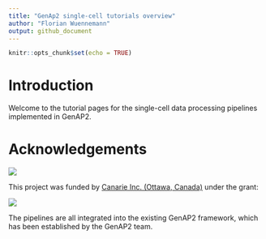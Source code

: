 ```yaml
---
title: "GenAp2 single-cell tutorials overview"
author: "Florian Wuennemann"
output: github_document
---
```


```r
knitr::opts_chunk$set(echo = TRUE)
```

# Introduction

Welcome to the tutorial pages for the single-cell data processing pipelines implemented in GenAP2. 



# Acknowledgements

 ![](../www/canarie-logo.png) 
 
This project was funded by [Canarie Inc. (Ottawa, Canada)](https://www.canarie.ca/) under the grant: 

 ![](../www/genap_logo.png) 

The pipelines are all integrated into the existing GenAP2 framework, which has been established by the GenAP2 team.
